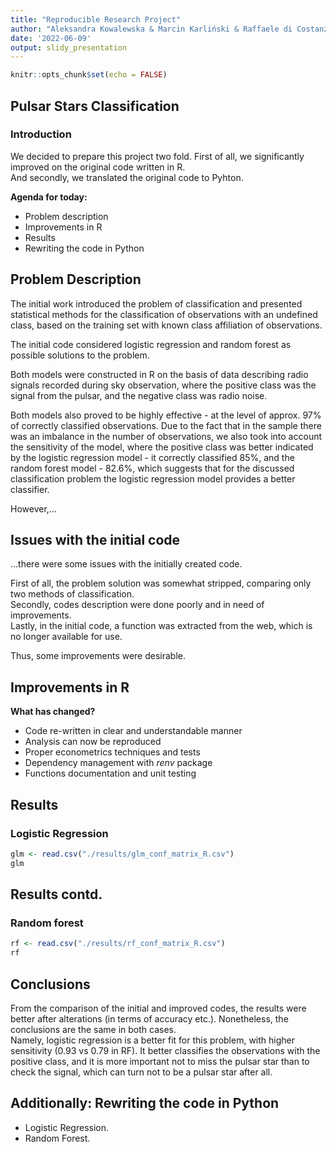 ```yaml
---
title: "Reproducible Research Project"
author: "Aleksandra Kowalewska & Marcin Karliński & Raffaele di Costanzo"
date: '2022-06-09'
output: slidy_presentation
---
```


```r
knitr::opts_chunk$set(echo = FALSE)
```

## Pulsar Stars Classification
### Introduction

We decided to prepare this project two fold. First of all, we significantly improved on the original code written in R.      
And secondly, we translated the original code to Pyhton. 


**Agenda for today:**

- Problem description      
- Improvements in R      
- Results       
- Rewriting the code in Python      

## Problem Description

The initial work introduced the problem of classification and presented statistical methods for the classification of observations with an undefined class, based on the training set with known class affiliation of observations.       

The initial code considered logistic regression and random forest as possible solutions to the problem. 

Both models were constructed in R on the basis of data describing radio signals recorded during sky observation, where the positive class was the signal from the pulsar, and the negative class was radio noise.

Both models also proved to be highly effective - at the level of approx. 97% of correctly classified observations. Due to the fact that in the sample there was an imbalance in the number of observations, we also took into account the sensitivity of the model, where the positive class was better indicated by the logistic regression model - it correctly classified 85%, and the random forest model - 82.6%, which suggests that for the discussed classification problem the logistic regression model provides a better classifier.

However,...

## Issues with the initial code

...there were some issues with the initially created code.

First of all, the problem solution was somewhat stripped, comparing only two methods of classification.      
Secondly, codes description were done poorly and in need of improvements.          
Lastly, in the initial code, a function was extracted from the web, which is no longer available for use. 

Thus, some improvements were desirable.

## Improvements in R 

**What has changed?**

- Code re-written in clear and understandable manner  
- Analysis can now be reproduced
- Proper econometrics techniques and tests
- Dependency management with *renv* package    
- Functions documentation and unit testing      

## Results

### Logistic Regression

```r
glm <- read.csv("./results/glm_conf_matrix_R.csv")
glm
```


## Results contd. 

### Random forest

```r
rf <- read.csv("./results/rf_conf_matrix_R.csv")
rf
```
## Conclusions

From the comparison of the initial and improved codes, the results were better after alterations (in terms of accuracy etc.). Nonetheless, the conclusions are the same in both cases.       
Namely, logistic regression is a better fit for this problem, with higher sensitivity (0.93 vs 0.79 in RF). It better classifies the observations with the positive class, and it is more important not to miss the pulsar star than to check the signal, which can turn not to be a pulsar star after all.

## Additionally: Rewriting the code in Python

- Logistic Regression.    
- Random Forest.   
